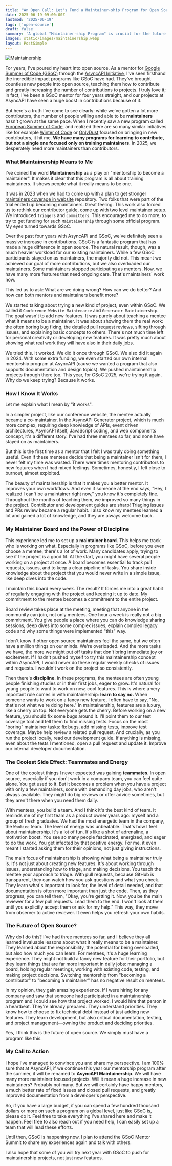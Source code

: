 ```yaml
---
title: "An Open Call: Let's Fund a Maintainer-ship Program for Open Source"
date: 2025-06-19 09:00:00Z
lastmod: '2025-06-19'
tags: ['open-source']
draft: false
summary: 'A global "Maintainer-ship Program" is crucial for the future of open source, as it directly addresses the overwhelming burden on current maintainers by training new ones through hands on, project focused work.'
images: static/images/maintainership.webp
layout: PostSimple
---
```


<Image alt="Maintainership" src="/static/images/maintainership.webp" width={512} height={512} />

<TOCInline toc={props.toc} toHeading={3} />

For years, I've poured my heart into open source. As a mentor for [Google Summer of Code (GSoC)](https://summerofcode.withgoogle.com/) through the [AsyncAPI Initiative](https://www.asyncapi.com/), I've seen firsthand the incredible impact programs like GSoC have had. They've brought countless new people into open source, teaching them how to contribute and greatly increasing the number of contributions to projects. I truly love it; in fact, I've been a GSoC mentor for four years straight, and our projects at AsyncAPI have seen a huge boost in contributions because of it.

But here's a truth I've come to see clearly: while we've gotten a lot more contributors, the number of people willing and able to be **maintainers** hasn't grown at the same pace. When I recently saw a new program called [European Summer of Code](https://www.esoc.dev/), and realized there are so many similar initiatives like for example [Winter of Code](https://winterofcode.com/) or [OnlyDust](https://www.onlydust.com/) focused on bringing in new contributors, it hit me. **We have many programs for learning to contribute, but not a single one focused only on training maintainers**. In 2025, we desperately need more maintainers than contributors.

### What Maintainership Means to Me

I've coined the word **Maintainership** as a play on "mentorship to become a maintainer". It makes it clear that this program is all about training maintainers. It shows people what it really means to be one.

It was in 2023 when we had to come up with a plan to get stronger [maintainers coverage in website](https://github.com/asyncapi/website/issues/1937#issuecomment-1706422865) repository. Two folks that were part of the trial ended up becoming maintainers. Great feeling. This work also forced us to rethink our contributor guide, come up with two level maintainer setup. We introduced `triagers` and `committers`. This encouraged me to do more, to try to get funding for such `Maintainership` through some official program. My eyes turned towards GSoC.

Over the past four years with AsyncAPI and GSoC, we've definitely seen a massive increase in contributions. GSoC is a fantastic program that has made a huge difference in open source. The natural result, though, was a much heavier workload for our existing maintainers. While a few GSoC participants stayed on as maintainers, the majority did not. This meant we achieved our goal of more contributions, but we also overloaded our maintainers. Some maintainers stopped participating as mentors. Now, we have many more features that need ongoing care. That's maintainers` work now.

This led us to ask: What are we doing wrong? How can we do better? And how can both mentors and maintainers benefit more?

We started talking about trying a new kind of project, even within GSoC. We called it `Conference Website Maintenance` and `Generator Maintainership`. The goal wasn't to add new features. It was purely about teaching a mentee what it means to be a maintainer. It was about showing them the real work: the often boring bug fixing, the detailed pull request reviews, sifting through issues, and explaining basic concepts to others. There's not much time left for personal creativity or developing new features. It was pretty much about showing what real work they will have also in their daily jobs.

We tried this. It worked. We did it once through GSoC. We also did it again in 2024. With some extra funding, we even started our own internal mentorship program at AsyncAPI (cause we wanted a program that also supports documentation and design topics). We pushed maintainership projects through there too. This year, for GSoC 2025, we're trying it again. Why do we keep trying? Because it works.

### How I Know It Works

Let me explain what I mean by "it works".

In a simpler project, like our conference website, the mentee actually became a co-maintainer. In the AsyncAPI Generator project, which is much more complex, requiring deep knowledge of APIs, event driven architectures, AsyncAPI itself, JavaScript coding, and web components concept, it's a different story. I've had three mentees so far, and none have stayed on as maintainers.

But this is the first time as a mentor that I felt I was truly doing something useful. Even if these mentees decide that being a maintainer isn't for them, I never felt my time was wasted. There were times mentoring contributors to new features when I had mixed feelings. Sometimes, honestly, I felt close to burnout, almost exploited.

The beauty of maintainership is that it makes you a better mentor. It improves your own workflows. And even if someone at the end says, "Hey, I realized I can't be a maintainer right now," you know it's completely fine. Throughout the months of teaching them, we improved so many things in the project. Contributor and development guides are sharp! Triaging issues and PRs review became a regular habit. I also know my mentees learned a lot and gained a lot of knowledge, and they are always welcome back.

### My Maintainer Board and the Power of Discipline

This experience led me to set up a **maintainer board**. This helps me track who is working on what. Especially in programs like GSoC, before you even choose a mentee, there's a lot of work. Many candidates apply, trying to see if the project is a good fit. At the start, you might have several people working on a project at once. A board becomes essential to track pull requests, issues, and to keep a clear pipeline of tasks. You share inside knowledge about the project that you would never write in a simple issue, like deep dives into the code.

I maintain this board every week. The result? It forces me into a great habit of regularly engaging with the project and keeping it up to date. My commitment to the mentee becomes a commitment to the entire project.

Board review takes place at the meeting, meeting that anyone in the community can join, not only mentees. One hour a week is really not a big commitment. You give people a place where you can do knowledge sharing sessions, deep dives into some complex issues, explain complex legacy code and why some things were implemented "this" way.

I don't know if other open source maintainers feel the same, but we often have a million things on our minds. We're overloaded. And the more tasks we have, the more we might put off tasks that don't bring immediate joy or excitement. If I hadn't pushed myself to try this maintainership concept within AsyncAPI, I would never do these regular weekly checks of issues and requests. I wouldn't work on the project so consistently.

Then there's **discipline**. In these programs, the mentees are often young people finishing studies or in their first jobs, eager to grow. It's natural for young people to want to work on new, cool features. This is where a very important rule comes in with maintainership: **learn to say no.** When someone wants to work on a fancy new feature, I often have to say, "No, that's not what we're doing here." In maintainership, features are a luxury, like a cherry on top. Not everyone gets the cherry. Before working on a new feature, you should fix some bugs around it. I'll point them to our test coverage tool and tell them to find missing tests. Focus on the most "boring" maintainer tasks: fix bugs, add missing tests, improve test coverage. Maybe help review a related pull request. And crucially, as you run the project locally, read our development guide. If anything is missing, even about the tests I mentioned, open a pull request and update it. Improve our internal developer documentation.

### The Coolest Side Effect: Teammates and Energy

One of the coolest things I never expected was gaining **teammates**. In open source, especially if you don't work in a company team, you can feel quite alone. You get used to it. But it becomes a problem when you have a project with only a few maintainers, some with demanding day jobs, who aren't always available. They might do big reviews or offer advice sometimes, but they aren't there when you need them daily.

With mentees, you build a team. And I think it's the best kind of team. It reminds me of my first team as a product owner years ago: myself and a group of fresh graduates. We had the most energetic team in the company, the `Wookiee` team. The level of energy was unbeatable. That's how I feel about maintainership. It's a lot of fun. It's like a shot of adrenaline, a motivation boost. You see so many people fascinated, energized, and eager to do the work. You get infected by that positive energy. For me, it even meant I started asking them for their opinions, not just giving instructions.

The main focus of maintainership is showing what being a maintainer truly is. It's not just about creating new features. It's about working through issues, understanding how to triage, and making decisions. You teach the mentee your approach to triage. With pull requests, because GitHub is transparent, they can watch how you ask questions and what you check. They learn what's important to look for, the level of detail needed, and that documentation is often more important than just the code. Then, as they progress, you can tell them, "Okay, you're getting it. Now, you be the main reviewer for a few pull requests. Lead them to the end. I won't look at them until you explicitly accept them or ask for my help." This way, they move from observer to active reviewer. It even helps you refresh your own habits.

### The Future of Open Source?

Why do I do this? I've had three mentees so far, and I believe they all learned invaluable lessons about what it really means to be a maintainer. They learned about the responsibility, the potential for being overloaded, but also how much you can learn. For mentees, it's a huge learning experience. They might not build a fancy new feature for their portfolio, but they learn things that are far more important in daily jobs: managing a board, holding regular meetings, working with existing code, testing, and making project decisions. Switching mentorship from "becoming a contributor" to "becoming a maintainer" has no negative result on mentees.

In my opinion, they gain amazing experience. If I were hiring for any company and saw that someone had participated in a maintainership program and I could see how that project worked, I would hire that person in a heartbeat. They're already prepared. They understand priorities. They know how to choose to fix technical debt instead of just adding new features. They learn development, but also critical documentation, testing, and project management—owning the product and deciding priorities.

Yes, I think this is the future of open source. We simply must have a program like this.

### My Call to Action

I hope I've managed to convince you and share my perspective. I am 100% sure that at AsyncAPI, if we continue this year our mentorship program after the summer, it will be renamed to **AsyncAPI Maintainership**. We will have many more maintainer focused projects. Will it mean a huge increase in new maintainers? Probably not many. But we will certainly have happy mentors, a much better rate of fixed issues and closed pull requests, and greatly improved documentation from a developer's perspective.

So, if you have a large budget, if you can spend a few hundred thousand dollars or more on such a program on a global level, just like GSoC is, please do it. Feel free to take everything I've shared here and make it happen. Feel free to also reach out if you need help, I can easily set up a team that will lead these efforts.

Until then, GSoC is happening now. I plan to attend the GSoC Mentor Summit to share my experiences again and talk with others.

I also hope that some of you will try next year with GSoC to push for maintainership projects, not just new features.
